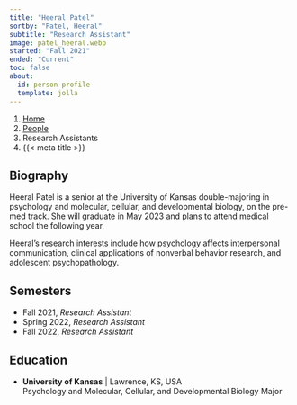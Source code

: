 ```yaml
---
title: "Heeral Patel"
sortby: "Patel, Heeral"
subtitle: "Research Assistant"
image: patel_heeral.webp
started: "Fall 2021"
ended: "Current"
toc: false
about:
  id: person-profile
  template: jolla
---
```


```{=html}
<nav aria-label="breadcrumb">
  <ol class="breadcrumb">
    <li class="breadcrumb-item"><a href="../../index.html">Home</a></li>
    <li class="breadcrumb-item"><a href="../../people.html">People</a></li>
    <li class="breadcrumb-item active">Research Assistants</li>
    <li class="breadcrumb-item active" aria-current="page">{{< meta title >}}</li>
  </ol>
</nav>
```

:::{#person-profile}
## Biography
Heeral Patel is a senior at the University of Kansas double-majoring in psychology and molecular, cellular, and developmental biology, on the pre-med track. She will graduate in May 2023 and plans to attend medical school the following year.

Heeral's research interests include how psychology affects interpersonal communication, clinical applications of nonverbal behavior research, and adolescent psychopathology.

## Semesters
- Fall 2021, *Research Assistant*
- Spring 2022, *Research Assistant*
- Fall 2022, *Research Assistant*

## Education
- **University of Kansas** | Lawrence, KS, USA<br />
  Psychology and Molecular, Cellular, and Developmental Biology Major
:::
